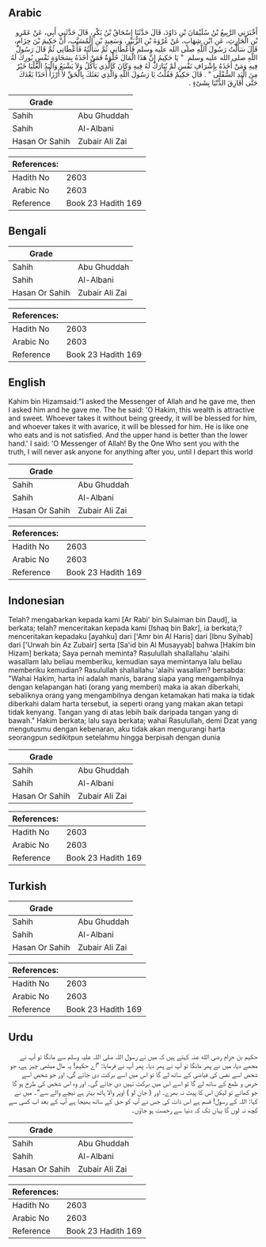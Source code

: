 ## Arabic


<div dir="rtl" lang="ar" style={{fontSize:'larger',backgroundColor:'#f8f9fa',padding:20}}>
أَخْبَرَنِي الرَّبِيعُ بْنُ سُلَيْمَانَ بْنِ دَاوُدَ، قَالَ حَدَّثَنَا إِسْحَاقُ بْنُ بَكْرٍ، قَالَ حَدَّثَنِي أَبِي، عَنْ عَمْرِو بْنِ الْحَارِثِ، عَنِ ابْنِ شِهَابٍ، عَنْ عُرْوَةَ بْنِ الزُّبَيْرِ، وَسَعِيدِ بْنِ الْمُسَيَّبِ، أَنَّ حَكِيمَ بْنَ حِزَامٍ، قَالَ سَأَلْتُ رَسُولَ اللَّهِ صلى الله عليه وسلم فَأَعْطَانِي ثُمَّ سَأَلْتُهُ فَأَعْطَانِي ثُمَّ قَالَ رَسُولُ اللَّهِ صلى الله عليه وسلم ‏ "‏ يَا حَكِيمُ إِنَّ هَذَا الْمَالَ حُلْوَةٌ فَمَنْ أَخَذَهُ بِسَخَاوَةِ نَفْسٍ بُورِكَ لَهُ فِيهِ وَمَنْ أَخَذَهُ بِإِشْرَافِ نَفْسٍ لَمْ يُبَارَكْ لَهُ فِيهِ وَكَانَ كَالَّذِي يَأْكُلُ وَلاَ يَشْبَعُ وَالْيَدُ الْعُلْيَا خَيْرٌ مِنَ الْيَدِ السُّفْلَى ‏"‏ ‏.‏ قَالَ حَكِيمٌ فَقُلْتُ يَا رَسُولَ اللَّهِ وَالَّذِي بَعَثَكَ بِالْحَقِّ لاَ أَرْزَأُ أَحَدًا بَعْدَكَ حَتَّى أُفَارِقَ الدُّنْيَا بِشَىْءٍ ‏.‏
</div>
<div style={{backgroundColor:'#f8f9fa',padding:20, marginBottom: 10}}><table> <thead> <tr> <th>Grade</th> <th></th> </tr> </thead> <tbody> <tr><td>Sahih</td><td>Abu Ghuddah</td></tr><tr><td>Sahih</td><td>Al-Albani</td></tr><tr><td>Hasan Or Sahih</td><td>Zubair Ali Zai</td></tr></tbody></table><table> <thead> <tr> <th>References:</th> <th></th> </tr> </thead> <tbody><tr><td>Hadith No</td><td>2603</td></tr><tr><td>Arabic No</td><td>2603</td></tr><tr><td>Reference</td><td>Book 23 Hadith 169</td></tr></tbody></table></div>

## Bengali


<div dir="ltr" lang="bn" style={{fontSize:'larger',backgroundColor:'#f8f9fa',padding:20}}>

</div>
<div style={{backgroundColor:'#f8f9fa',padding:20, marginBottom: 10}}><table> <thead> <tr> <th>Grade</th> <th></th> </tr> </thead> <tbody> <tr><td>Sahih</td><td>Abu Ghuddah</td></tr><tr><td>Sahih</td><td>Al-Albani</td></tr><tr><td>Hasan Or Sahih</td><td>Zubair Ali Zai</td></tr></tbody></table><table> <thead> <tr> <th>References:</th> <th></th> </tr> </thead> <tbody><tr><td>Hadith No</td><td>2603</td></tr><tr><td>Arabic No</td><td>2603</td></tr><tr><td>Reference</td><td>Book 23 Hadith 169</td></tr></tbody></table></div>

## English


<div dir="ltr" lang="en" style={{fontSize:'larger',backgroundColor:'#f8f9fa',padding:20}}>
Kahim bin Hizamsaid:"I asked the Messenger of Allah and he gave me, then I asked him and he gave me. The he said: 'O Hakim, this wealth is attractive and sweet. Whoever takes it without being greedy, it will be blessed for him, and whoever takes it with avarice, it will be blessed for him. He is like one who eats and is not satisfied. And the upper hand is better than the lower hand.' I said: 'O Messenger of Allah! By the One Who sent you with the truth, I will never ask anyone for anything after you, until I depart this world
</div>
<div style={{backgroundColor:'#f8f9fa',padding:20, marginBottom: 10}}><table> <thead> <tr> <th>Grade</th> <th></th> </tr> </thead> <tbody> <tr><td>Sahih</td><td>Abu Ghuddah</td></tr><tr><td>Sahih</td><td>Al-Albani</td></tr><tr><td>Hasan Or Sahih</td><td>Zubair Ali Zai</td></tr></tbody></table><table> <thead> <tr> <th>References:</th> <th></th> </tr> </thead> <tbody><tr><td>Hadith No</td><td>2603</td></tr><tr><td>Arabic No</td><td>2603</td></tr><tr><td>Reference</td><td>Book 23 Hadith 169</td></tr></tbody></table></div>

## Indonesian


<div dir="ltr" lang="id" style={{fontSize:'larger',backgroundColor:'#f8f9fa',padding:20}}>
Telah? mengabarkan kepada kami [Ar Rabi' bin Sulaiman bin Daud], ia berkata; telah? menceritakan kepada kami [Ishaq bin Bakr], ia berkata;? menceritakan kepadaku [ayahku] dari ['Amr bin Al Haris] dari [Ibnu Syihab] dari ['Urwah bin Az Zubair] serta [Sa'id bin Al Musayyab] bahwa [Hakim bin Hizam] berkata; Saya pernah meminta? Rasulullah shallallahu 'alaihi wasallam lalu beliau memberiku, kemudian saya memintanya lalu beliau memberiku kemudian? Rasulullah shallallahu 'alaihi wasallam? bersabda: "Wahai Hakim, harta ini adalah manis, barang siapa yang mengambilnya dengan kelapangan hati (orang yang memberi) maka ia akan diberkahi, sebaliknya orang yang mengambilnya dengan ketamakan hati maka ia tidak diberkahi dalam harta tersebut, ia seperti orang yang makan akan tetapi tidak kenyang. Tangan yang di atas lebih baik daripada tangan yang di bawah." Hakim berkata; lalu saya berkata; wahai Rasulullah, demi Dzat yang mengutusmu dengan kebenaran, aku tidak akan mengurangi harta seorangpun sedikitpun setelahmu hingga berpisah dengan dunia
</div>
<div style={{backgroundColor:'#f8f9fa',padding:20, marginBottom: 10}}><table> <thead> <tr> <th>Grade</th> <th></th> </tr> </thead> <tbody> <tr><td>Sahih</td><td>Abu Ghuddah</td></tr><tr><td>Sahih</td><td>Al-Albani</td></tr><tr><td>Hasan Or Sahih</td><td>Zubair Ali Zai</td></tr></tbody></table><table> <thead> <tr> <th>References:</th> <th></th> </tr> </thead> <tbody><tr><td>Hadith No</td><td>2603</td></tr><tr><td>Arabic No</td><td>2603</td></tr><tr><td>Reference</td><td>Book 23 Hadith 169</td></tr></tbody></table></div>

## Turkish


<div dir="ltr" lang="tr" style={{fontSize:'larger',backgroundColor:'#f8f9fa',padding:20}}>

</div>
<div style={{backgroundColor:'#f8f9fa',padding:20, marginBottom: 10}}><table> <thead> <tr> <th>Grade</th> <th></th> </tr> </thead> <tbody> <tr><td>Sahih</td><td>Abu Ghuddah</td></tr><tr><td>Sahih</td><td>Al-Albani</td></tr><tr><td>Hasan Or Sahih</td><td>Zubair Ali Zai</td></tr></tbody></table><table> <thead> <tr> <th>References:</th> <th></th> </tr> </thead> <tbody><tr><td>Hadith No</td><td>2603</td></tr><tr><td>Arabic No</td><td>2603</td></tr><tr><td>Reference</td><td>Book 23 Hadith 169</td></tr></tbody></table></div>

## Urdu


<div dir="rtl" lang="ur" style={{fontSize:'larger',backgroundColor:'#f8f9fa',padding:20}}>
حکیم بن حزام رضی الله عنہ کہتے ہیں کہ میں نے رسول اللہ صلی اللہ علیہ وسلم سے مانگا تو آپ نے مجھے دیا، میں نے پھر مانگا تو آپ نے پھر دیا۔ پھر آپ نے فرمایا: ”اے حکیم! یہ مال میٹھی چیز ہے، جو شخص اسے نفس کی فیاضی کے ساتھ لے گا تو اس میں اسے برکت دی جائے گی، اور جو شخص اسے حرص و طمع کے ساتھ لے گا تو اسے اس میں برکت نہیں دی جائے گی۔ اور وہ اس شخص کی طرح ہو گا جو کھائے تو لیکن اس کا پیٹ نہ بھرے۔ اور ( جان لو ) اوپر والا ہاتھ بہتر ہے نیچے والے سے“۔ میں نے کہا: اللہ کے رسول! قسم ہے اس ذات کی جس نے آپ کو حق کے ساتھ بھیجا ہے آپ کے بعد اب کسی سے کچھ نہ لوں گا یہاں تک کہ دنیا سے رخصت ہو جاؤں۔
</div>
<div style={{backgroundColor:'#f8f9fa',padding:20, marginBottom: 10}}><table> <thead> <tr> <th>Grade</th> <th></th> </tr> </thead> <tbody> <tr><td>Sahih</td><td>Abu Ghuddah</td></tr><tr><td>Sahih</td><td>Al-Albani</td></tr><tr><td>Hasan Or Sahih</td><td>Zubair Ali Zai</td></tr></tbody></table><table> <thead> <tr> <th>References:</th> <th></th> </tr> </thead> <tbody><tr><td>Hadith No</td><td>2603</td></tr><tr><td>Arabic No</td><td>2603</td></tr><tr><td>Reference</td><td>Book 23 Hadith 169</td></tr></tbody></table></div>